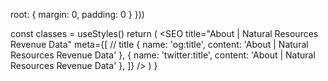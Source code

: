 


  root: {
    margin: 0,
    padding: 0
  }
}))

  const classes = useStyles()
  return (
    <Fragment>
      <SEO
          title="About | Natural Resources Revenue Data"
          meta={[
            // title
            { name: 'og:title', content: 'About | Natural Resources Revenue Data' },
            { name: 'twitter:title', content: 'About | Natural Resources Revenue Data' },
          ]} />
      <Container className={classes.root} maxWidth={false}>
        <Box mt={2}>
          <ExploreData />
        </Box>
      </Container>
    </Fragment>
  )
}
